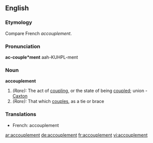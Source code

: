 ==English==

===Etymology===
Compare French ''accouplement''.

===Pronunciation===
'''ac-couple*ment'''
{{rfap}}
aah-KUHPL-ment

===Noun===
'''accouplement'''

#''(Rare):'' The act of [[coupling]], or the state of being [[coupled]]; union - [[Caxton]]
#''(Rare):'' That which [[couples]], as a tie or brace

===Translations===
*French: accouplement

[[ar:accouplement]]
[[de:accouplement]]
[[fr:accouplement]]
[[vi:accouplement]]